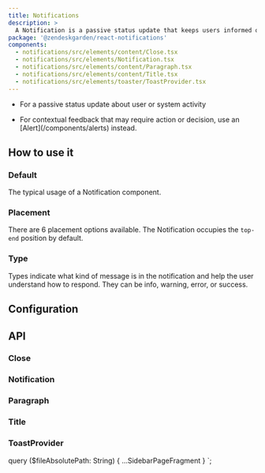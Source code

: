 ```yaml
---
title: Notifications
description: >
  A Notification is a passive status update that keeps users informed of system progress.
package: '@zendeskgarden/react-notifications'
components:
  - notifications/src/elements/content/Close.tsx
  - notifications/src/elements/Notification.tsx
  - notifications/src/elements/content/Paragraph.tsx
  - notifications/src/elements/content/Title.tsx
  - notifications/src/elements/toaster/ToastProvider.tsx
---
```


<Usage>
  <Use>
    <ul>
      <li>For a passive status update about user or system activity</li>
    </ul>
  </Use>
  <Misuse>
    <ul>
      <li>
        <Markdown>
          For contextual feedback that may require action or decision, use an
          [Alert](/components/alerts) instead.
        </Markdown>
      </li>
    </ul>
  </Misuse>
</Usage>

## How to use it

### Default

The typical usage of a Notification component.


<CodeExample code={DefaultCode}>
  <Default />
</CodeExample>

### Placement

There are 6 placement options available. The Notification occupies the
`top-end` position by default.


<CodeExample code={PlacementCode}>
  <Placement />
</CodeExample>

### Type

Types indicate what kind of message is in the notification and help the user understand
how to respond. They can be info, warning, error, or success.


<CodeExample code={TypeCode}>
  <Type />
</CodeExample>

## Configuration

<Configuration reactPackage={props.data.mdx.package} components={props.data.mdx.components} />

## API

### Close

<Component components={props.data.mdx.components} componentName="close" />

<PropSheet components={props.data.mdx.components} componentName="close" />

### Notification

<Component components={props.data.mdx.components} componentName="notification" />

<PropSheet components={props.data.mdx.components} componentName="notification" />

### Paragraph

<Component components={props.data.mdx.components} componentName="paragraph" />

<PropSheet components={props.data.mdx.components} componentName="paragraph" />

### Title

<Component components={props.data.mdx.components} componentName="title" />

<PropSheet components={props.data.mdx.components} componentName="title" />

### ToastProvider

<Component components={props.data.mdx.components} componentName="toastProvider" />

<PropSheet components={props.data.mdx.components} componentName="toastProvider" />


  query ($fileAbsolutePath: String) {
    ...SidebarPageFragment
  }
`;
